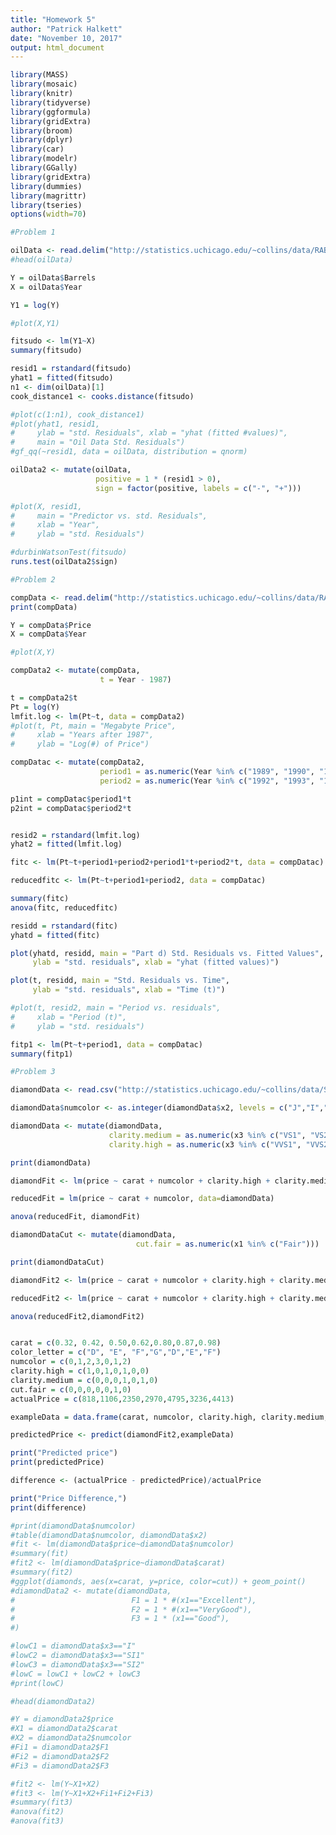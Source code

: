 ---
title: "Homework 5"
author: "Patrick Halkett"
date: "November 10, 2017"
output: html_document
---

```{r setup}
library(MASS)
library(mosaic)
library(knitr)
library(tidyverse)
library(ggformula)
library(gridExtra)
library(broom)
library(dplyr)
library(car)
library(modelr)
library(GGally)
library(gridExtra)
library(dummies)
library(magrittr)
library(tseries)
options(width=70)
```

```{r cars}
#Problem 1

oilData <- read.delim("http://statistics.uchicago.edu/~collins/data/RABE5/P189.txt")
#head(oilData)

Y = oilData$Barrels
X = oilData$Year

Y1 = log(Y)

#plot(X,Y1)

fitsudo <- lm(Y1~X)
summary(fitsudo)

resid1 = rstandard(fitsudo)
yhat1 = fitted(fitsudo)
n1 <- dim(oilData)[1]
cook_distance1 <- cooks.distance(fitsudo)

#plot(c(1:n1), cook_distance1)
#plot(yhat1, resid1,
#     ylab = "std. Residuals", xlab = "yhat (fitted #values)",
#     main = "Oil Data Std. Residuals")
#gf_qq(~resid1, data = oilData, distribution = qnorm)

oilData2 <- mutate(oilData,
                   positive = 1 * (resid1 > 0),
                   sign = factor(positive, labels = c("-", "+")))

#plot(X, resid1,
#     main = "Predictor vs. std. Residuals",
#     xlab = "Year",
#     ylab = "std. Residuals")

#durbinWatsonTest(fitsudo)
runs.test(oilData2$sign)
```

```{r pressure}
#Problem 2

compData <- read.delim("http://statistics.uchicago.edu/~collins/data/RABE5/P190.txt")
print(compData)

Y = compData$Price
X = compData$Year

#plot(X,Y)

compData2 <- mutate(compData,
                    t = Year - 1987)

t = compData2$t
Pt = log(Y)
lmfit.log <- lm(Pt~t, data = compData2)
#plot(t, Pt, main = "Megabyte Price",
#     xlab = "Years after 1987",
#     ylab = "Log(#) of Price")

compDatac <- mutate(compData2,
                    period1 = as.numeric(Year %in% c("1989", "1990", "1991")),
                    period2 = as.numeric(Year %in% c("1992", "1993", "1994", "1995")))

p1int = compDatac$period1*t
p2int = compDatac$period2*t


resid2 = rstandard(lmfit.log)
yhat2 = fitted(lmfit.log)

fitc <- lm(Pt~t+period1+period2+period1*t+period2*t, data = compDatac)

reducedfitc <- lm(Pt~t+period1+period2, data = compDatac)

summary(fitc)
anova(fitc, reducedfitc)

residd = rstandard(fitc)
yhatd = fitted(fitc)

plot(yhatd, residd, main = "Part d) Std. Residuals vs. Fitted Values",
     ylab = "std. residuals", xlab = "yhat (fitted values)")

plot(t, residd, main = "Std. Residuals vs. Time",
     ylab = "std. residuals", xlab = "Time (t)")

#plot(t, resid2, main = "Period vs. residuals",
#     xlab = "Period (t)",
#     ylab = "std. residuals")

fitp1 <- lm(Pt~t+period1, data = compDatac)
summary(fitp1)


```

```{r}
#Problem 3

diamondData <- read.csv("http://statistics.uchicago.edu/~collins/data/STAT224other/diamond_set1.txt")

diamondData$numcolor <- as.integer(diamondData$x2, levels = c("J","I","H","G","F","E","D"))

diamondData <- mutate(diamondData,
                      clarity.medium = as.numeric(x3 %in% c("VS1", "VS2")),
                      clarity.high = as.numeric(x3 %in% c("VVS1", "VVS2")))

print(diamondData)

diamondFit <- lm(price ~ carat + numcolor + clarity.high + clarity.medium, data = diamondData)

reducedFit = lm(price ~ carat + numcolor, data=diamondData)

anova(reducedFit, diamondFit)

diamondDataCut <- mutate(diamondData,
                            cut.fair = as.numeric(x1 %in% c("Fair")))

print(diamondDataCut)

diamondFit2 <- lm(price ~ carat + numcolor + clarity.high + clarity.medium + cut.fair, data = diamondDataCut)

reducedFit2 <- lm(price ~ carat + numcolor + clarity.high + clarity.medium, data=diamondDataCut)

anova(reducedFit2,diamondFit2)


carat = c(0.32, 0.42, 0.50,0.62,0.80,0.87,0.98) 
color_letter = c("D", "E", "F","G","D","E","F") 
numcolor = c(0,1,2,3,0,1,2) 
clarity.high = c(1,0,1,0,1,0,0) 
clarity.medium = c(0,0,0,1,0,1,0) 
cut.fair = c(0,0,0,0,0,1,0)
actualPrice = c(818,1106,2350,2970,4795,3236,4413)

exampleData = data.frame(carat, numcolor, clarity.high, clarity.medium, cut.fair) 

predictedPrice <- predict(diamondFit2,exampleData)

print("Predicted price")
print(predictedPrice)

difference <- (actualPrice - predictedPrice)/actualPrice

print("Price Difference,")
print(difference)

#print(diamondData$numcolor)
#table(diamondData$numcolor, diamondData$x2)
#fit <- lm(diamondData$price~diamondData$numcolor)
#summary(fit)
#fit2 <- lm(diamondData$price~diamondData$carat)
#summary(fit2)
#ggplot(diamonds, aes(x=carat, y=price, color=cut)) + geom_point()
#diamondData2 <- mutate(diamondData,
#                          F1 = 1 * #(x1=="Excellent"),
#                          F2 = 1 * #(x1=="VeryGood"),
#                          F3 = 1 * (x1=="Good"),
#)

#lowC1 = diamondData$x3=="I"
#lowC2 = diamondData$x3=="SI1"
#lowC3 = diamondData$x3=="SI2"
#lowC = lowC1 + lowC2 + lowC3
#print(lowC)

#head(diamondData2)

#Y = diamondData2$price
#X1 = diamondData2$carat
#X2 = diamondData2$numcolor
#Fi1 = diamondData2$F1
#Fi2 = diamondData2$F2
#Fi3 = diamondData2$F3

#fit2 <- lm(Y~X1+X2)
#fit3 <- lm(Y~X1+X2+Fi1+Fi2+Fi3)
#summary(fit3)
#anova(fit2)
#anova(fit3)
```

